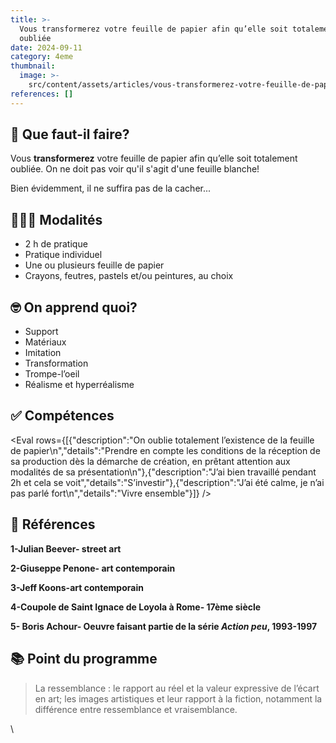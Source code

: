 ```yaml
---
title: >-
  Vous transformerez votre feuille de papier afin qu’elle soit totalement
  oubliée
date: 2024-09-11
category: 4eme
thumbnail:
  image: >-
    src/content/assets/articles/vous-transformerez-votre-feuille-de-papier-afin-qu-elle-soit-totalement-oubliee/thumbnail/image.gif
references: []
---
```

## 🧐 Que faut-il faire?

Vous **transformerez** votre feuille de papier afin qu’elle soit totalement oubliée. On ne doit pas voir qu'il s'agit d'une feuille blanche!

Bien évidemment, il ne suffira pas de la cacher...

## **👩🏼‍🏫 Modalités**

* 2 h de pratique
* Pratique individuel
* Une ou plusieurs feuille de papier
* Crayons, feutres, pastels et/ou peintures, au choix

## **🤓 On apprend quoi?**

* Support
* Matériaux
* Imitation
* Transformation
* Trompe-l’oeil
* Réalisme et hyperréalisme

## ✅ Compétences

<Eval rows={[{"description":"On oublie totalement l’existence de la feuille de papier\n","details":"Prendre en compte les conditions de la réception de sa production dès la démarche de création, en prêtant attention aux modalités de sa présentation\n"},{"description":"J’ai bien travaillé pendant 2h et cela se voit","details":"S’investir"},{"description":"J’ai été calme, je n’ai pas parlé fort\n","details":"Vivre ensemble"}]} />

## **👀 Références**

**1-Julian Beever- street art**

**2-Giuseppe Penone- art contemporain**

**3-Jeff Koons-art contemporain**

**4-Coupole de Saint Ignace de Loyola à Rome- 17ème siècle**

**5- Boris Achour- Oeuvre faisant partie de la série *Action peu*, 1993-1997**

## **📚 Point du programme**

> La ressemblance : le rapport au réel et la valeur expressive de l’écart en art; les images artistiques et leur rapport à la fiction, notamment la différence entre ressemblance et vraisemblance.

\\
